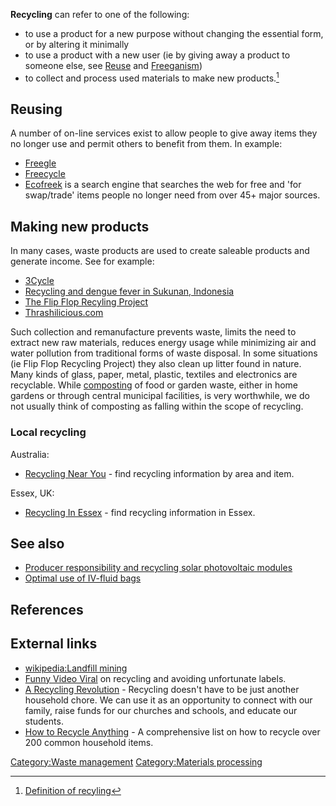 {{topic header| Recycling symbol.svg |Recycling}}
'''Recycling''' can refer to one of the following:
* to use a product for a new purpose without changing the essential form, or by altering it minimally
* to use a product with a new user (ie by giving away a product to someone else, see [[Reuse]] and [[Freeganism]])
* to collect and process used materials to make new products.<ref>[http://dictionary.reference.com/browse/recycle Definition of recyling]</ref>

==Reusing==
A number of on-line services exist to allow people to give away items they no longer use and permit others to benefit from them. In example:
*[http://ilovefreegle.org Freegle]
*[http://www.freecycle.org/ Freecycle]
*[http://www.ecofreek.com Ecofreek] is a search engine that searches the web for free and 'for swap/trade' items people no longer need from over 45+ major sources.

==Making new products==
In many cases, waste products are used to create saleable products and generate income. See for example:
* [[3Cycle]]
* [[Recycling and dengue fever in Sukunan, Indonesia]]
* [http://www.theffrc.com/ The Flip Flop Recyling Project]
* [http://www.trashilicious.com/ Thrashilicious.com]

Such collection and remanufacture prevents waste, limits the need to extract new raw materials, reduces energy usage while minimizing air and water pollution from traditional forms of waste disposal. In some situations (ie Flip Flop Recycling Project) they also clean up litter found in nature. Many kinds of glass, paper, metal, plastic, textiles and electronics are recyclable. While [[composting]] of food or garden waste, either in home gardens or through central municipal facilities, is very worthwhile, we do not usually think of composting as falling within the scope of recycling.

===Local recycling===
Australia:
*[http://www.recyclingnearyou.com.au/ Recycling Near You] - find recycling information by area and item.
Essex, UK:
*[http://www.bigrecyclingconsultancy.co.uk/ Recycling In Essex] - find recycling information in Essex.

==See also==
* [[Producer responsibility and recycling solar photovoltaic modules]]
* [[Optimal use of IV-fluid bags]]

==References==
{{reflist}}

== External links ==
* [[wikipedia:Landfill mining]]
* [http://www.youtube.com/watch?v=UEa9z9UJals Funny Video Viral] on recycling and avoiding unfortunate labels.
* [http://www.recycling-revolution.com A Recycling Revolution] - Recycling doesn't have to be just another household chore. We can use it as an opportunity to connect with our family, raise funds for our churches and schools, and educate our students.
* [http://www.personalcreations.com/blog/how-to-recycle-anything How to Recycle Anything] - A comprehensive list on how to recycle over 200 common household items.

[[Category:Waste management]]
[[Category:Materials processing]]